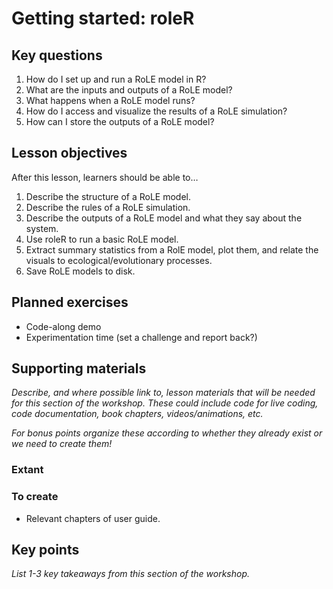 # Getting started: roleR

## Key questions

1. How do I set up and run a RoLE model in R?
1. What are the inputs and outputs of a RoLE model?
1. What happens when a RoLE model runs?
1. How do I access and visualize the results of a RoLE simulation?
1. How can I store the outputs of a RoLE model?

## Lesson objectives

After this lesson, learners should be able to...

1. Describe the structure of a RoLE model.
1. Describe the rules of a RoLE simulation.
1. Describe the outputs of a RoLE model and what they say about the system.
1. Use roleR to run a basic RoLE model.
1. Extract summary statistics from a RolE model, plot them, and relate the visuals to ecological/evolutionary processes.
1. Save RoLE models to disk.

## Planned exercises

* Code-along demo
* Experimentation time (set a challenge and report back?)

## Supporting materials

_Describe, and where possible link to, lesson materials that will be needed for this section of the workshop. These could include code for live coding, code documentation, book chapters, videos/animations, etc._

_For bonus points organize these according to whether they already exist or we need to create them!_

### Extant

### To create

* Relevant chapters of user guide.

## Key points

_List 1-3 key takeaways from this section of the workshop._
